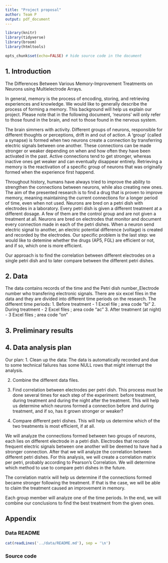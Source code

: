---
title: "Project proposal"
author: Team P
output: pdf_document
---

```{r load-packages, message = FALSE}
library(knitr)
library(tidyverse)
library(broom)
library(htmltools)
```

```{r setup, include = FALSE}
opts_chunk$set(echo=FALSE) # hide source code in the document
```

## 1. Introduction
The Differences Between Various Memory-Improvement Treatments on Neurons using Multielectrode Arrays.

In general, memory is the process of encoding, storing, and retrieving experiences and knowledge.
We would like to generally describe the process of forming a memory. This background will help us explain our project.
Please note that in the following document, 'neurons' will only refer to those found in the brain, and not to those found in the nervous system.

The brain simmers with activity. Different groups of neurons, responsible for different thoughts or perceptions, drift in and out of action.
A 'group' (called a synapse) is formed when two neurons create a connection by transferring electric signals between one another.
These connections can be made stronger or weaker depending on when and how often they have been activated in the past. 
Active connections tend to get stronger, whereas inactive ones get weaker and can eventually disappear entirely.
Retrieving a memory is the reactivation of a specific group of neurons that was originally formed when the experience first happend.

Throughout history, humans have always tried to improve the ability to strengthen the connections between neurons, while also creating new ones.
The aim of the presented research is to find a drug that is proven to improve memory, meaning maintaining the current connections for a longer period of time, even when not used. 
Neurons are bred on a petri dish with electrodes in a laboratory. Every petri dish is given a different treatment at a different dosage. A few of them are the control group and are not given a treatment at all.
Neurons are bred on electrodes that monitor and document every connection made in each of the petri dishes. When a neuron send electric signal to another, an electric potential difference (voltage) is created and recorded by the electrodes.
Our specific problem is the last step: we would like to detemine whether the drugs (AP5, FGL) are efficient or not, and if so, which one is more efficient.

Our approach is to find the correlation between different electrodes on a single petri dish and to later compare between the different petri dishes.


## 2. Data
The data contains records of the time and the Petri dish number_Electrode number who transfering electronic signals.
There are six excel files in the data and they are divided into different time periods on the research.
The different time periods:
1. Before treatment - 1 Excel file ; area code "bi"
2. During treatment - 2 Excel files ; area code "ac"
3. After treatment (at night) - 3 Excel files ; area code "on"


## 3. Preliminary results


## 4. Data analysis plan
Our plan: 
1. Clean up the data: The data is automatically recorded and due to some technical failures has some NULL rows that might interrupt the analysis. 

2. Combine the different data files.

3. Find correlation between electrodes per petri dish. This process must be done several times for each step of the experiment: before treatment, during treatment and during the night after the treatment. 
This will help us determine which neurons formed a connection before and during treatment, and if so, has it grown stronger or weaker?

4. Compare different petri dishes. This will help us determine which of the two treatments is most efficient, if at all.

We will analyze the connections formed between two groups of neurons, each lies on different electrode in a petri dish. Electrodes that recorde frequent electric signals between one another will be deemed to have had a stronger connection. 
After that we will analyze the correlation between different petri dishes.
For this analysis, we will create a correlation matrix per petri, probably according to Pearson's Correlation. We will determine which method to use to compare petri dishes in the future. 

The correlation matrix will help us determine if the connections formed became stronger following the treatment. If that is the case, we will be able to claim the treatment caused an improvement in memory. 

Each group member will analyze one of the time periods. In the end, we will combine our conclusions to find the best treatment from the given ones.

## Appendix

### Data README

```{r include_data_readme, comment=''}
cat(readLines('../data/README.md'), sep = '\n')
```

### Source code

```{r, ref.label=knitr::all_labels(), echo=TRUE, eval=FALSE}

```
